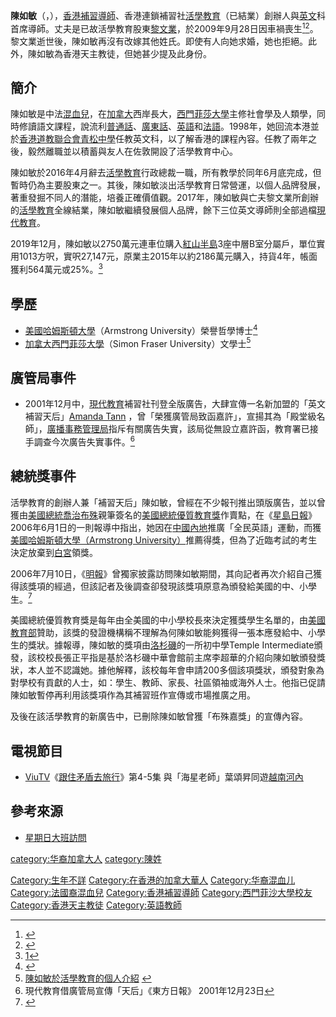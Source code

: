 {{coi|time=2015-04-25T05:21:39+00:00}}
{{POV|time=2013-12-14T09:01:14+00:00}}

{{Infobox Person  
| 姓名 = 陳如敏
| 類型 = 
| 圖片 = 
| 圖片尺寸 = 
| 英文名 = Amanda Tann
| 羅馬拼音 = 
| 暱稱 = 
| 出生日期 = ？年9月28日
| 出生地點 = {{BHKG}}
| 國籍 = {{CAN}}
| 永久居留權 = {{HKG}}
| 籍貫 = 不詳  
| 語言 = [[粤语|粤语]]、[[英語|英語]]、[[國語|國語]]、[[法語|法語]]
| 教育程度 = [[西門菲沙大學|西門菲沙大學]]社會學、人類學、語文系畢業  
| 職業 = [[補習導師|補習導師]]
| 宗教信仰 = [[天主教|天主教]]
| 代表作 = 
| 出道地點 = {{HKG}}
| 出道日期 = 1998年
| 活躍年代 = 1998年至今
| 经纪公司 = 
| imdb = 
}}

'''陳如敏'''（{{lang-en|'''Amanda Tann'''}}，{{bd|？年9月28日||||catIdx=C陳}}），[[香港|香港]][[補習導師|補習導師]]、香港連鎖補習社[[活學教育|活學教育]]（已結業）創辦人與[[英文|英文]]科首席導師。丈夫是已故活學教育股東[[黎文業|黎文業]]，於2009年9月28日因車禍喪生<ref>{{Cite web |url=http://hk.apple.nextmedia.com/news/art/20090929/13259111 |title=活學教育大股東　擅教英文科 補習天王跑車撼山亡 |accessdate=2016-04-02 |archive-date=2016-04-14 |archive-url=https://web.archive.org/web/20160414060941/http://hk.apple.nextmedia.com/news/art/20090929/13259111 |dead-url=no }}</ref><ref>{{Cite web |url=http://hk.apple.nextmedia.com/news/art/20090930/13263122 |title=補習天后生日慘變夫死忌 車禍奪走至愛　陳如敏哀痛認屍 |accessdate=2012-12-20 |archive-date=2015-04-24 |archive-url=https://web.archive.org/web/20150424214813/http://hk.apple.nextmedia.com/news/art/20090930/13263122 |dead-url=no }}</ref>。黎文業逝世後，陳如敏再沒有改嫁其他姓氏。即使有人向她求婚，她也拒絕。此外，陳如敏為香港天主教徒，但她甚少提及此身份。

== 簡介 ==
陳如敏是中法[[混血兒|混血兒]]，在[[加拿大|加拿大]]西岸長大，[[西門菲莎大學|西門菲莎大學]]主修社會學及人類學，同時修讀語文課程，說流利[[普通話|普通話]]、[[廣東話|廣東話]]、[[英語|英語]]和[[法語|法語]]。1998年，她回流本港並於[[香港道教聯合會青松中學|香港道教聯合會青松中學]]任教英文科，以了解香港的課程內容。任教了兩年之後，毅然離職並以積蓄與友人在佐敦開設了活學教育中心。

陳如敏於2016年4月辭去[[活學教育|活學教育]]行政總裁一職，所有教學於同年6月底完成，但暫時仍為主要股東之一。其後，陳如敏淡出活學教育日常營運，以個人品牌發展，著重發掘不同人的潛能，培養正確價值觀。2017年，陳如敏與亡夫黎文業所創辦的[[活學教育|活學教育]]全線結業，陳如敏繼續發展個人品牌，餘下三位英文導師則全部過檔[[現代教育|現代教育]]。

2019年12月，陳如敏以2750萬元連車位購入[[紅山半島|紅山半島]]3座中層B室分屬戶，單位實用1013方呎，實呎27,147元，原業主2015年以約2186萬元購入，持貨4年，帳面獲利564萬元或25%。<ref>[https://m.mingpao.com/pns/經濟/article/20200507/s00004/1588789794163/紅山半島洋房實呎首破4萬大關]</ref>

== 學歷 ==
* [[美國|美國]][[哈姆斯頓大學|哈姆斯頓大學]]（Armstrong University）榮譽哲學博士<ref>{{Cite web |url=http://el.edu.hk/teachers/teacher.aspx?teacher=drtann |title=陳如敏於活學教育的個人介紹 |accessdate=2014-03-06 |archive-date=2014-03-06 |archive-url=https://web.archive.org/web/20140306155509/http://el.edu.hk/teachers/teacher.aspx?teacher=drtann |dead-url=yes }}</ref>
* [[加拿大|加拿大]][[西門菲莎大學|西門菲莎大學]]（Simon Fraser University）文學士<ref>[http://el.edu.hk/teachers/teacher.aspx?teacher=drtann 陳如敏於活學教育的個人介紹] {{webarchive|url=https://web.archive.org/web/20140306155509/http://el.edu.hk/teachers/teacher.aspx?teacher=drtann |date=2014-03-06 }}</ref>

== 廣管局事件 ==
* 2001年12月中，[[現代教育|現代教育]]補習社刊登全版廣告，大肆宣傳一名新加盟的「英文補習天后」[[Amanda_Tann|Amanda Tann]] ，曾「榮獲廣管局致函嘉許」，宣揚其為「殿堂級名師」，[[廣播事務管理局|廣播事務管理局]]指斥有關廣告失實，該局從無設立嘉許函，教育署已接手調查今次廣告失實事件。<ref>現代教育借廣管局宣傳「天后」《東方日報》 2001年12月23日</ref>

== 總統獎事件 ==
活學教育的創辦人兼「補習天后」陳如敏，曾經在不少報刊推出頭版廣告，並以曾獲由[[美國總統|美國總統]][[喬治布殊|喬治布殊]]親筆簽名的[[美國總統優質教育獎|美國總統優質教育獎]]作賣點，在《[[星島日報|星島日報]]》2006年6月1日的一則報導中指出，她因在[[中國內地|中國內地]]推廣「全民英語」運動，而獲[[美國|美國]][[哈姆斯頓大學|哈姆斯頓大學（Armstrong University）]]推薦得獎，但為了近臨考試的考生決定放棄到[[白宮|白宮]]領獎。

2006年7月10日，《[[明報|明報]]》曾獨家披露訪問陳如敏期間，其向記者再次介紹自己獲得該獎項的經過，但該記者及後調查卻發現該獎項原意為頒發給美國的中、小學生。<ref>{{Cite web |url=http://life.mingpao.com/cfm/dailynews3b.cfm?File=20060710%2Fnalgc%2Fgca1.txt |title=補習天后被促停用布殊獎狀宣傳 |accessdate=2020-09-21 |archive-date=2019-06-26 |archive-url=https://web.archive.org/web/20190626203224/https://life.mingpao.com/cfm/dailynews3b.cfm?File=20060710%2Fnalgc%2Fgca1.txt |dead-url=no }}</ref>

美國總統優質教育獎是每年由全美國的中小學校長來決定獲獎學生名單的，由[[美國教育部|美國教育部]]贊助，該獎的發證機構稱不理解為何陳如敏能夠獲得一張本應發給中、小學生的獎狀。據報導，陳如敏的獎項由[[洛杉磯|洛杉磯]]的一所初中學Temple Intermediate頒發，該校校長張正平指是基於洛杉磯中華會館前主席李超華的介紹向陳如敏頒發獎狀，本人並不認識她。據他解釋，該校每年會申請200多個該項獎狀，頒發對象為對學校有貢獻的人士，如：學生、教師、家長、社區領袖或海外人士。他指已促請陳如敏暫停再利用該獎項作為其補習班作宣傳或市場推廣之用。

及後在該活學教育的新廣告中，已刪除陳如敏曾獲「布殊嘉獎」的宣傳內容。

== 電視節目 ==
* [[ViuTV|ViuTV]]《[[跟住矛盾去旅行|跟住矛盾去旅行]]》第4-5集 與「海星老師」葉頌昇同遊[[越南|越南]][[河內|河內]]

== 參考來源 ==
{{Reflist}}
* [http://www.veoh.com/watch/yapi-t5xpCxYLmaU?h1=%E6%98%9F%E6%9C%9F%E6%97%A5%E5%A4%A7%E7%8F%AD+--+Dr.+Amanda+Tann+part+1.1 星期日大班訪問]

{{DEFAULTSORT:Tann}}
[[Category:生年不詳|Category:生年不詳]]
[[category:华裔加拿大人|category:华裔加拿大人]]
[[Category:在香港的加拿大華人|Category:在香港的加拿大華人]]
[[Category:华裔混血儿|Category:华裔混血儿]]
[[Category:法國裔混血兒|Category:法國裔混血兒]]
[[Category:香港補習導師|Category:香港補習導師]]
[[category:陳姓|category:陳姓]]
[[Category:西門菲沙大學校友|Category:西門菲沙大學校友]]
[[Category:香港天主教徒|Category:香港天主教徒]]
[[Category:英語教師|Category:英語教師]]